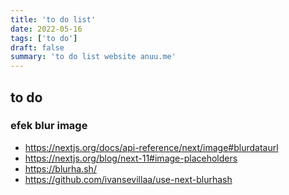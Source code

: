 ```yaml
---
title: 'to do list'
date: 2022-05-16
tags: ['to do']
draft: false
summary: 'to do list website anuu.me'
---
```


## to do
### efek blur image
- https://nextjs.org/docs/api-reference/next/image#blurdataurl
- https://nextjs.org/blog/next-11#image-placeholders
- https://blurha.sh/
- https://github.com/ivansevillaa/use-next-blurhash
